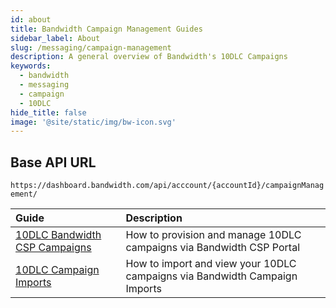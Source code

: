 ```yaml
---
id: about
title: Bandwidth Campaign Management Guides
sidebar_label: About
slug: /messaging/campaign-management
description: A general overview of Bandwidth's 10DLC Campaigns
keywords:
  - bandwidth
  - messaging
  - campaign
  - 10DLC
hide_title: false
image: '@site/static/img/bw-icon.svg'
---
```


## Base API URL

`https://dashboard.bandwidth.com/api/acccount/{accountId}/campaignManagement/`

| Guide | Description |
|:------|:------------|
|[10DLC Bandwidth CSP Campaigns](/docs/messaging/campaign-management/csp) | How to provision and manage 10DLC campaigns via Bandwidth CSP Portal |
|[10DLC Campaign Imports](/docs/messaging/campaign-management/imports) | How to import and view your 10DLC campaigns via Bandwidth Campaign Imports |
